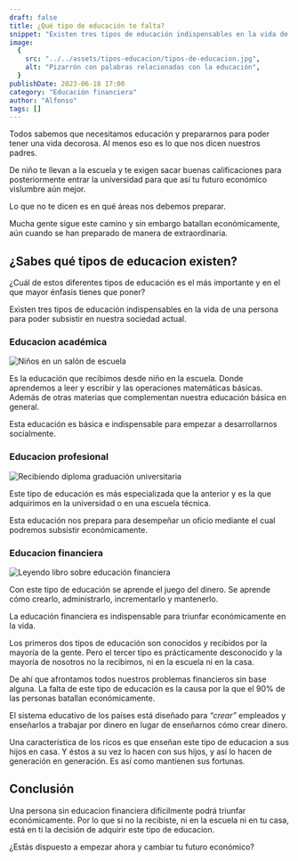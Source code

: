 ```yaml
---
draft: false
title: ¿Qué tipo de educación te falta?
snippet: "Existen tres tipos de educación indispensables en la vida de una persona para poder subsistir en nuestra sociedad actual. ¿Sabes qué tipos de educacion existen y cuál de ellos es el más importante y en el que mayor énfasis tienes que poner?"
image:
  {
    src: "../../assets/tipos-educacion/tipos-de-educacion.jpg",
    alt: "Pizarrón con palabras relacionadas con la educación",
  }
publishDate: 2023-06-18 17:00
category: "Educación financiera"
author: "Alfonso"
tags: []
---
```



Todos sabemos que necesitamos educación y prepararnos para poder tener una vida decorosa. Al menos eso es lo que nos dicen nuestros padres.

De niño te llevan a la escuela y te exigen sacar buenas calificaciones para posteriormente entrar la universidad para que así tu futuro económico vislumbre aún mejor.

Lo que no te dicen es en qué áreas nos debemos preparar.

Mucha gente sigue este camino y sin embargo batallan económicamente, aún cuando se han preparado de manera de extraordinaria.

## ¿Sabes qué tipos de educacion existen?

¿Cuál de estos diferentes tipos de educación es el más importante y en el que mayor énfasis tienes que poner?

Existen tres tipos de educación indispensables en la vida de una persona para poder subsistir en nuestra sociedad actual.

### Educacion académica

<Image
  src={Academica}
  alt="Niños en un salón de escuela"
  width={768}
  format="avif"
  quality="high"
  class="mx-auto h-96 object-cover rounded-lg shadow"
/>

Es la educación que recibimos desde niño en la escuela. Donde aprendemos a leer y escribir y las operaciones matemáticas básicas. Además de otras materias que complementan nuestra educación básica en general.

Esta educación es básica e indispensable para empezar a desarrollarnos socialmente.

### Educacion profesional

<Image
  src={Profesional}
  alt="Recibiendo diploma graduación universitaria"
  width={768}
  format="avif"
  quality="high"
  class="mx-auto h-96 object-cover rounded-lg shadow"
/>

Este tipo de educación es más especializada que la anterior y es la que adquirimos en la universidad o en una escuela técnica.

Esta educación nos prepara para desempeñar un oficio mediante el cual podremos subsistir económicamente.

### Educacion financiera

<Image
  src={Financiera}
  alt="Leyendo libro sobre educación financiera"
  width={768}
  format="avif"
  quality="high"
  class="mx-auto h-96 object-cover rounded-lg shadow"
/>

Con este tipo de educación se aprende el juego del dinero. Se aprende cómo crearlo, administrarlo, incrementarlo y mantenerlo.

La educación financiera es indispensable para triunfar económicamente en la vida.

Los primeros dos tipos de educación son conocidos y recibidos por la mayoría de la gente. Pero el tercer tipo es prácticamente desconocido y la mayoría de nosotros no la recibimos, ni en la escuela ni en la casa.

De ahí que afrontamos todos nuestros problemas financieros sin base alguna. La falta de este tipo de educación es la causa por la que el 90% de las personas batallan económicamente.

El sistema educativo de los países está diseñado para _“crear”_ empleados y enseñarlos a trabajar por dinero en lugar de enseñarnos cómo crear dinero.

Una característica de los ricos es que enseñan este tipo de educacion a sus hijos en casa. Y éstos a su vez lo hacen con sus hijos, y así lo hacen de generación en generación. Es así como mantienen sus fortunas.

## Conclusión

Una persona sin educacion financiera difícilmente podrá triunfar económicamente. Por lo que si no la recibiste, ni en la escuela ni en tu casa, está en ti la decisión de adquirir este tipo de educacion.

¿Estás dispuesto a empezar ahora y cambiar tu futuro económico?
